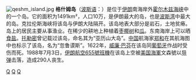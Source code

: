 {{noteTA
|1=zh-tw:葛希姆;zh-hans:格什姆;zh-hant:格什姆;
}}
{{coord|26|50|N|56|0|E|display=title}}
{{Infobox Islands
| name             = Qeshm
| image name       = Qeshm fr.jpg
| image caption    = 格什姆岛及其週邊地圖，地名以法語表示
| image size       = 
| locator map      = {{Location map|Iran|lat=26.95|long=56.29}}
| map_custom       = yes
| native name      = {{lang|fa|قشم}}
|Historic name= Abar Kaawaan
| native name link = Persian language
| nickname         = 
| location         = [[荷姆茲海峽|荷姆茲海峽]]
| coordinates      = {{coord|26|45|N|55|49|E|display=inline}}
| archipelago      = 
| total islands    = 
| major islands    = 
| area             = 1491平方公里
| length           = 135公里
| width            = 40公里
| highest mount    = 
| elevation        = 
| country = Iran
| population       = 100,000
| population as of = 
| density          = 67.07
| ethnic groups    = Primarily [[Qeshmi|Qeshmi]], [[Minabi|Minabi]], [[Kumzari|Kumzari]] and [[Bandari|Bandari]] [[Persian_language|Persian]] speaking Iranians, with a minority of [[Iranian_Arabs|Iranian Arabs]]
| additional info  =
}}
[[File:qeshm_island.jpg|thumb]]
'''格什姆岛'''（[[波斯语|波斯语]]：'''{{lang|fa|قشم}}'''）是位于[[伊朗|伊朗]]南海岸外[[霍尔木兹海峡|霍尔木兹海峡]]中的一个岛。它的面积为1491km²，人口10万，是伊朗最大的岛，也是[[波斯湾|波斯湾]]中最大的岛。克拉伦斯海峡将该岛与伊朗大陆隔开。该岛地表大部分是岩石，土地贫瘠。岛上的居民主要从事渔业。在稀少的耕地上种植着[[枣椰树|枣椰树]]和[[瓜|瓜]]。东南海岸上可以晒[[食盐|食盐]]。[[托勒密|托勒密]]曾记载过该岛，命名其为“亚历山大岛”。[[中国|中国]]航海家[[郑和|郑和]]在其航海图中也标示了该岛，名为“忽鲁谟斯”。1622年，[[威廉·巴芬|威廉·巴芬]]在该岛同[[葡萄牙|葡萄牙]]作战时受伤而死。1988年7月3日，[[伊朗航空655號班機|伊朗航空655號班機]]在该岛上空被[[美国海軍|美国海軍]]文森號以[[导弹|导弹]]击落，造成290人丧生。 

{{Indian Ocean Islands}}

[[Category:伊朗島嶼|Q]]
[[Category:霍尔木兹甘省|Q]]
[[Category:波斯湾|Q]]